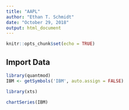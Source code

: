 ```yaml
---
title: "AAPL"
author: "Ethan T. Schmidt"
date: "October 29, 2018"
output: html_document
---
```


```r
knitr::opts_chunk$set(echo = TRUE)
```

## Import Data

```r
library(quantmod)
IBM <- getSymbols('IBM', auto.assign = FALSE)

library(xts)

chartSeries(IBM)
```

